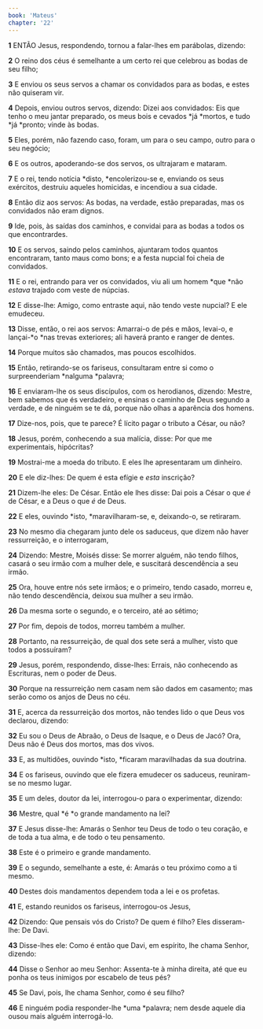 ```yaml
---
book: 'Mateus'
chapter: '22'
---
```


**1** ENTÃO Jesus, respondendo, tornou a falar-lhes em parábolas, dizendo:

**2** O reino dos céus é semelhante a um certo rei que celebrou as bodas de seu filho;

**3** E enviou os seus servos a chamar os convidados para as bodas, e estes não quiseram vir.

**4** Depois, enviou outros servos, dizendo: Dizei aos convidados: Eis que tenho o meu jantar preparado, os meus bois e cevados *já *mortos, e tudo *já *pronto; vinde às bodas.

**5** Eles, porém, não fazendo caso, foram, um para o seu campo, outro para o seu negócio;

**6** E os outros, apoderando-se dos servos, os ultrajaram e mataram.

**7** E o rei, tendo notícia *disto, *encolerizou-se e, enviando os seus exércitos, destruiu aqueles homicidas, e incendiou a sua cidade.

**8** Então diz aos servos: As bodas, na verdade, estão preparadas, mas os convidados não eram dignos.

**9** Ide, pois, às saídas dos caminhos, e convidai para as bodas a todos os que encontrardes.

**10** E os servos, saindo pelos caminhos, ajuntaram todos quantos encontraram, tanto maus como bons; e a festa nupcial foi cheia de convidados.

**11** E o rei, entrando para ver os convidados, viu ali um homem *que *não _estava_ trajado com veste de núpcias.

**12** E disse-lhe: Amigo, como entraste aqui, não tendo veste nupcial? E ele emudeceu.

**13** Disse, então, o rei aos servos: Amarrai-o de pés e mãos, levai-o, e lançai-*o *nas trevas exteriores; ali haverá pranto e ranger de dentes.

**14** Porque muitos são chamados, mas poucos escolhidos.

**15** Então, retirando-se os fariseus, consultaram entre si como o surpreenderiam *nalguma *palavra;

**16** E enviaram-lhe os seus discípulos, com os herodianos, dizendo: Mestre, bem sabemos que és verdadeiro, e ensinas o caminho de Deus segundo a verdade, e de ninguém se te dá, porque não olhas a aparência dos homens.

**17** Dize-nos, pois, que te parece? É lícito pagar o tributo a César, ou não?

**18** Jesus, porém, conhecendo a sua malícia, disse: Por que me experimentais, hipócritas?

**19** Mostrai-me a moeda do tributo. E eles lhe apresentaram um dinheiro.

**20** E ele diz-lhes: De quem é esta efígie e _esta_ inscrição?

**21** Dizem-lhe eles: De César. Então ele lhes disse: Dai pois a César o que _é_ de César, e a Deus o que _é_ de Deus.

**22** E eles, ouvindo *isto, *maravilharam-se, e, deixando-o, se retiraram.

**23** No mesmo dia chegaram junto dele os saduceus, que dizem não haver ressurreição, e o interrogaram,

**24** Dizendo: Mestre, Moisés disse: Se morrer alguém, não tendo filhos, casará o seu irmão com a mulher dele, e suscitará descendência a seu irmão.

**25** Ora, houve entre nós sete irmãos; e o primeiro, tendo casado, morreu e, não tendo descendência, deixou sua mulher a seu irmão.

**26** Da mesma sorte o segundo, e o terceiro, até ao sétimo;

**27** Por fim, depois de todos, morreu também a mulher.

**28** Portanto, na ressurreição, de qual dos sete será a mulher, visto que todos a possuíram?

**29** Jesus, porém, respondendo, disse-lhes: Errais, não conhecendo as Escrituras, nem o poder de Deus.

**30** Porque na ressurreição nem casam nem são dados em casamento; mas serão como os anjos de Deus no céu.

**31** E, acerca da ressurreição dos mortos, não tendes lido o que Deus vos declarou, dizendo:

**32** Eu sou o Deus de Abraão, o Deus de Isaque, e o Deus de Jacó? Ora, Deus não é Deus dos mortos, mas dos vivos.

**33** E, as multidões, ouvindo *isto, *ficaram maravilhadas da sua doutrina.

**34** E os fariseus, ouvindo que ele fizera emudecer os saduceus, reuniram-se no mesmo lugar.

**35** E um deles, doutor da lei, interrogou-o para o experimentar, dizendo:

**36** Mestre, qual *é *o grande mandamento na lei?

**37** E Jesus disse-lhe: Amarás o Senhor teu Deus de todo o teu coração, e de toda a tua alma, e de todo o teu pensamento.

**38** Este é o primeiro e grande mandamento.

**39** E o segundo, semelhante a este, é: Amarás o teu próximo como a ti mesmo.

**40** Destes dois mandamentos dependem toda a lei e os profetas.

**41** E, estando reunidos os fariseus, interrogou-os Jesus,

**42** Dizendo: Que pensais vós do Cristo? De quem é filho? Eles disseram-lhe: De Davi.

**43** Disse-lhes ele: Como é então que Davi, em espírito, lhe chama Senhor, dizendo:

**44** Disse o Senhor ao meu Senhor: Assenta-te à minha direita, até que eu ponha os teus inimigos por escabelo de teus pés?

**45** Se Davi, pois, lhe chama Senhor, como é seu filho?

**46** E ninguém podia responder-lhe *uma *palavra; nem desde aquele dia ousou mais alguém interrogá-lo.
